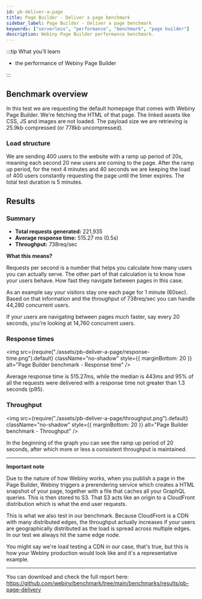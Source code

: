 ```yaml
---
id: pb-deliver-a-page
title: Page Builder - Deliver a page benchmark
sidebar_label: Page Builder - Deliver a page benchmark
keywords: ["serverless", "performance", "benchmark", "page builder"]
description: Webiny Page Builder performance benchmark.
---
```


:::tip What you’ll learn

- the performance of Webiny Page Builder

:::

## Benchmark overview

In this test we are requesting the default homepage that comes with Webiny Page Builder. We're fetching the HTML of that page. The linked assets like CSS, JS and images are not loaded. The payload size we are retrieving is 25.9kb compressed (or 778kb uncompressed).

### Load structure

We are sending 400 users to the website with a ramp up period of 20s, meaning each second 20 new users are coming to the page. After the ramp up period, for the next 4 minutes and 40 seconds we are keeping the load of 400 users constantly requesting the page until the timer expires. The total test duration is 5 minutes.

## Results

### Summary

- **Total requests generated:** 221,935
- **Average response time:** 515.27 ms (0.5s)
- **Throughput:** 738req/sec

**What this means?**

Requests per second is a number that helps you calculate how many users you can actually serve. The other part of that calculation is to know how your users behave. How fast they navigate between pages in this case.

As an example say your visitors stay one each page for 1 minute (60sec). Based on that information and the throughput of 738req/sec you can handle 44,280 concurrent users.

If your users are navigating between pages much faster, say every 20 seconds, you're looking at 14,760 concurrent users.

### Response times

<img
  src={require("./assets/pb-deliver-a-page/response-time.png").default}
  className="no-shadow"
  style={{ marginBottom: 20 }}
  alt="Page Builder benchmark - Response time"
/>

Average response time is 515.27ms, while the median is 443ms and 95% of all the requests were delivered with a response time not greater than 1.3 seconds (p95).

### Throughput

<img
  src={require("./assets/pb-deliver-a-page/throughput.png").default}
  className="no-shadow"
  style={{ marginBottom: 20 }}
  alt="Page Builder benchmark - Throughput"
/>

In the beginning of the graph you can see the ramp up period of 20 seconds, after which more or less a consistent throughput is maintained.

---

**Important note**

Due to the nature of how Webiny works, when you publish a page in the Page Builder, Webiny triggers a prerendering service which creates a HTML snapshot of your page, together with a file that caches all your GraphQL queries. This is then stored to S3. That S3 acts like an origin to a CloudFront distribution which is what the end user requests.

This is what we also test in our benchmark. Because CloudFront is a CDN with many distributed edges, the throughput actually increases if your users are geographically distributed as the load is spread across multiple edges. In our test we always hit the same edge node.

You might say we're load testing a CDN in our case, that's true, but this is how your Webiny production would look like and it's a representative example.

---

You can download and check the full report here: https://github.com/webiny/benchmark/tree/main/benchmarks/results/pb-page-delivery
